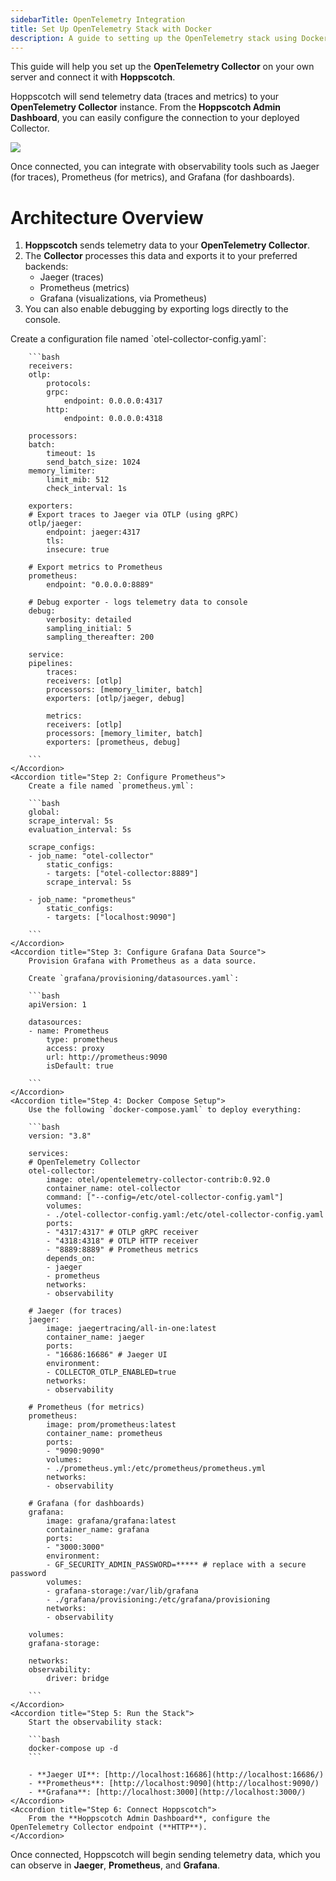 ```yaml
---
sidebarTitle: OpenTelemetry Integration
title: Set Up OpenTelemetry Stack with Docker
description: A guide to setting up the OpenTelemetry stack using Docker.
---
```


This guide will help you set up the **OpenTelemetry Collector** on your own server and connect it with **Hoppscotch**.

Hoppscotch will send telemetry data (traces and metrics) to your **OpenTelemetry Collector** instance. From the **Hoppscotch Admin Dashboard**, you can easily configure the connection to your deployed Collector.

<Frame>
    <img src="/images/OpenTelemetry.png" /> 
</Frame>

Once connected, you can integrate with observability tools such as Jaeger (for traces), Prometheus (for metrics), and Grafana (for dashboards).

# Architecture Overview

1. **Hoppscotch** sends telemetry data to your **OpenTelemetry Collector**.
2. The **Collector** processes this data and exports it to your preferred backends:
    - Jaeger (traces)
    - Prometheus (metrics)
    - Grafana (visualizations, via Prometheus)
3. You can also enable debugging by exporting logs directly to the console.

<AccordionGroup>
    <Accordion title="Step 1: Configure OpenTelemetry Collector">
        Create a configuration file named `otel-collector-config.yaml`:
        
        ```bash
        receivers:
        otlp:
            protocols:
            grpc:
                endpoint: 0.0.0.0:4317
            http:
                endpoint: 0.0.0.0:4318
        
        processors:
        batch:
            timeout: 1s
            send_batch_size: 1024
        memory_limiter:
            limit_mib: 512
            check_interval: 1s
        
        exporters:
        # Export traces to Jaeger via OTLP (using gRPC)
        otlp/jaeger:
            endpoint: jaeger:4317
            tls:
            insecure: true
        
        # Export metrics to Prometheus
        prometheus:
            endpoint: "0.0.0.0:8889"
        
        # Debug exporter - logs telemetry data to console
        debug:
            verbosity: detailed
            sampling_initial: 5
            sampling_thereafter: 200
        
        service:
        pipelines:
            traces:
            receivers: [otlp]
            processors: [memory_limiter, batch]
            exporters: [otlp/jaeger, debug]
        
            metrics:
            receivers: [otlp]
            processors: [memory_limiter, batch]
            exporters: [prometheus, debug]
        
        ```
    </Accordion>
    <Accordion title="Step 2: Configure Prometheus">
        Create a file named `prometheus.yml`:
        
        ```bash
        global:
        scrape_interval: 5s
        evaluation_interval: 5s
        
        scrape_configs:
        - job_name: "otel-collector"
            static_configs:
            - targets: ["otel-collector:8889"]
            scrape_interval: 5s
        
        - job_name: "prometheus"
            static_configs:
            - targets: ["localhost:9090"]
        
        ```
    </Accordion>
    <Accordion title="Step 3: Configure Grafana Data Source">
        Provision Grafana with Prometheus as a data source.
        
        Create `grafana/provisioning/datasources.yaml`:
        
        ```bash
        apiVersion: 1
        
        datasources:
        - name: Prometheus
            type: prometheus
            access: proxy
            url: http://prometheus:9090
            isDefault: true
        
        ```
    </Accordion>
    <Accordion title="Step 4: Docker Compose Setup">
        Use the following `docker-compose.yaml` to deploy everything:
        
        ```bash
        version: "3.8"
        
        services:
        # OpenTelemetry Collector
        otel-collector:
            image: otel/opentelemetry-collector-contrib:0.92.0
            container_name: otel-collector
            command: ["--config=/etc/otel-collector-config.yaml"]
            volumes:
            - ./otel-collector-config.yaml:/etc/otel-collector-config.yaml
            ports:
            - "4317:4317" # OTLP gRPC receiver
            - "4318:4318" # OTLP HTTP receiver
            - "8889:8889" # Prometheus metrics
            depends_on:
            - jaeger
            - prometheus
            networks:
            - observability
        
        # Jaeger (for traces)
        jaeger:
            image: jaegertracing/all-in-one:latest
            container_name: jaeger
            ports:
            - "16686:16686" # Jaeger UI
            environment:
            - COLLECTOR_OTLP_ENABLED=true
            networks:
            - observability
        
        # Prometheus (for metrics)
        prometheus:
            image: prom/prometheus:latest
            container_name: prometheus
            ports:
            - "9090:9090"
            volumes:
            - ./prometheus.yml:/etc/prometheus/prometheus.yml
            networks:
            - observability
        
        # Grafana (for dashboards)
        grafana:
            image: grafana/grafana:latest
            container_name: grafana
            ports:
            - "3000:3000"
            environment:
            - GF_SECURITY_ADMIN_PASSWORD=***** # replace with a secure password
            volumes:
            - grafana-storage:/var/lib/grafana
            - ./grafana/provisioning:/etc/grafana/provisioning
            networks:
            - observability
        
        volumes:
        grafana-storage:
        
        networks:
        observability:
            driver: bridge
        
        ```
    </Accordion>
    <Accordion title="Step 5: Run the Stack">
        Start the observability stack:
        
        ```bash
        docker-compose up -d
        ```
        
        - **Jaeger UI**: [http://localhost:16686](http://localhost:16686/)
        - **Prometheus**: [http://localhost:9090](http://localhost:9090/)
        - **Grafana**: [http://localhost:3000](http://localhost:3000/)
    </Accordion>
    <Accordion title="Step 6: Connect Hoppscotch">
        From the **Hoppscotch Admin Dashboard**, configure the OpenTelemetry Collector endpoint (**HTTP**).
    </Accordion>
</AccordionGroup>

Once connected, Hoppscotch will begin sending telemetry data, which you can observe in **Jaeger**, **Prometheus**, and **Grafana**.
